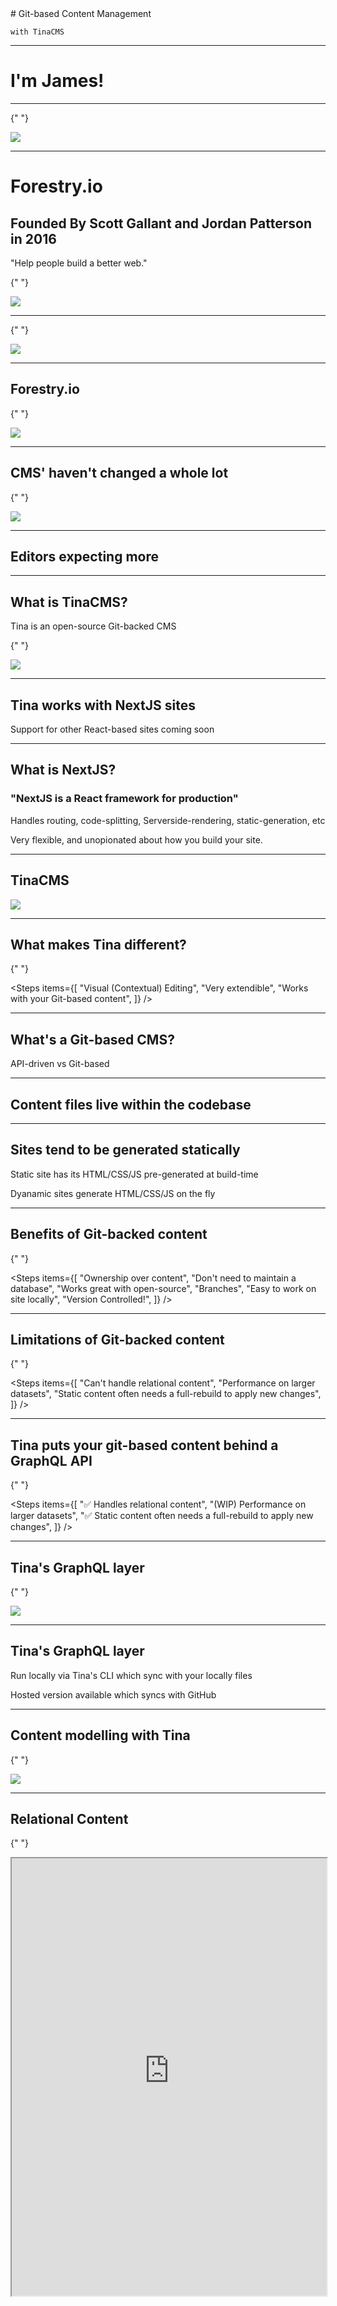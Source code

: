 <SlidePage>
  <Cover>
    # Git-based Content Management

    with TinaCMS

  </Cover>

---

# I'm James!

---

{" "}

<img src="http://mightypebble.com/wp-content/uploads/2017/03/bots-clear.gif" />

---

# Forestry.io

## Founded By Scott Gallant and Jordan Patterson in 2016

"Help people build a better web."

{" "}

<img src="https://forestry.io/img/story-photo.jpg" />

---

{" "}

<img src="/img/mightypebble.png" />

---

## Forestry.io

{" "}

<img src="https://res.cloudinary.com/forestry-io/image/fetch/c_limit,dpr_auto,f_auto,q_80,w_1205/https://forestry.io/uploads/2018/12/draft-post-editor.png" />

---

## CMS' haven't changed a whole lot

{" "}

<img src="https://i0.wp.com/wordpress.org/support/files/2018/10/add-new-post.png?resize=1275%2C876&ssl=1" />

---

## Editors expecting more

---

## What is TinaCMS?

Tina is an open-source Git-backed CMS

{" "}

<img src="https://final-form.github.io/final-form/users/tinacms.svg" />

---

## Tina works with NextJS sites

Support for other React-based sites coming soon

---

## What is NextJS?

### "NextJS is a React framework for production"

Handles routing, code-splitting, Serverside-rendering, static-generation, etc

Very flexible, and unopionated about how you build your site.

---

## TinaCMS

<img src="https://res.cloudinary.com/forestry-demo/image/upload/v1619023278/tina-cms-visual-editing.gif" />

---

## What makes Tina different?

{" "}

<Steps
  items={[
    "Visual (Contextual) Editing",
    "Very extendible",
    "Works with your Git-based content",
  ]}
/>

---

## What's a Git-based CMS?

API-driven vs Git-based

---

## Content files live within the codebase

---

## Sites tend to be generated statically

Static site has its HTML/CSS/JS pre-generated at build-time

Dyanamic sites generate HTML/CSS/JS on the fly

---

## Benefits of Git-backed content

{" "}

<Steps
  items={[
    "Ownership over content",
    "Don't need to maintain a database",
    "Works great with open-source",
    "Branches",
    "Easy to work on site locally",
    "Version Controlled!",
  ]}
/>

---

## Limitations of Git-backed content

{" "}

<Steps
  items={[
    "Can't handle relational content",
    "Performance on larger datasets",
    "Static content often needs a full-rebuild to apply new changes",
  ]}
/>

---

## Tina puts your git-based content behind a GraphQL API

{" "}

<Steps
  items={[
    "✅ Handles relational content",
    "(WIP) Performance on larger datasets",
    "✅ Static content often needs a full-rebuild to apply new changes",
  ]}
/>

---

## Tina's GraphQL layer

{" "}

<img src="https://res.cloudinary.com/forestry-demo/image/upload/v1642520508/graphql-query-example.png" />

---

## Tina's GraphQL layer

Run locally via Tina's CLI which sync with your locally files

Hosted version available which syncs with GitHub

---

## Content modelling with Tina

{" "}

<img src="/img/schema.png" />

---

## Relational Content

{" "}

<iframe
  src="https://tina-gql-playground.vercel.app/iframe/reference"
  width="100%"
  height="700px"
/>

---

## Performance on larger datasets: Tina Cloud's data-layer

{" "}

<img src="https://tina.io/img/cloud-dashboard.png" />

---

## "Static content often needs a full-rebuild to apply new changes"

### No longer an issue thanks to:

{" "}

<Steps items={["Incremental Static Regeneration (ISR)", "Read-only tokens"]} />

---

## Incremental Static Regeneration (ISR)

Feature in NextJS

Allows your pages to be generated dynamically as-needed.

---

- Run at build-time (statically) and at run-time (serverside rendering)

{" "}

<img src="/img/isr-next.png" />

---

# ISR with Tina

At build time, generate pages from local files

At runtime time, generate pages from Tina's content API (through GitHub)

---

## This slideshow brought to you by TinaCMS

Theme by: @whoisryosuke

---

## Thank you!

https://johalloran.dev

https://tina.io

{" "}

<img src="https://mightypebble.com/wp-content/uploads/2015/08/SelfAvatar307.png" />

---

</SlidePage>
